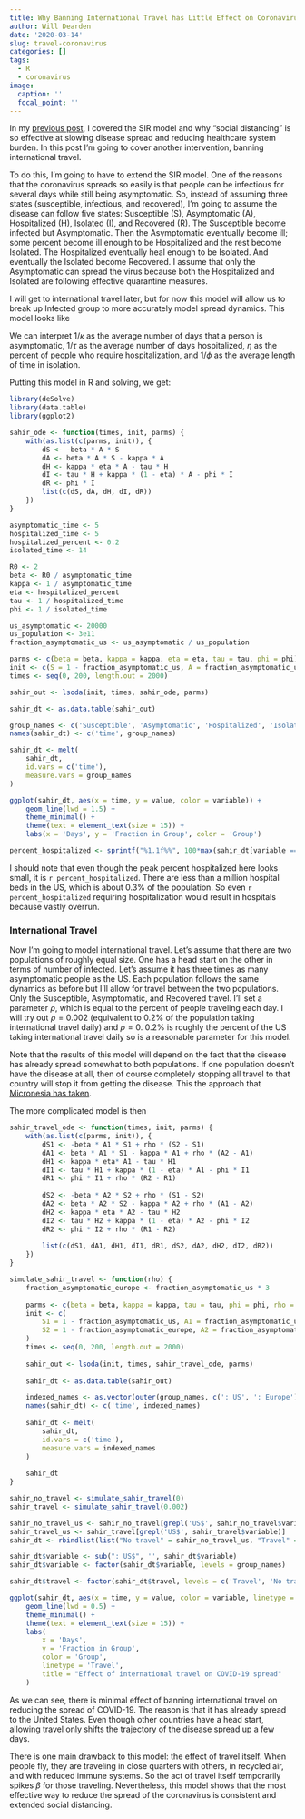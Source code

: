 ```yaml
---
title: Why Banning International Travel has Little Effect on Coronavirus Spread
author: Will Dearden
date: '2020-03-14'
slug: travel-coronavirus
categories: []
tags:
  - R
  - coronavirus
image:
  caption: ''
  focal_point: ''
---
```


In my [previous post](/flattening-the-curve/), I covered the SIR model and why "social distancing" is so effective at slowing disease spread and reducing healthcare system burden. In this post I'm going to cover another intervention, banning international travel.

To do this, I'm going to have to extend the SIR model. One of the reasons that the coronavirus spreads so easily is that people can be infectious for several days while still being asymptomatic. So, instead of assuming three states (susceptible, infectious, and recovered), I'm going to assume the disease can follow five states: Susceptible (S), Asymptomatic (A), Hospitalized (H), Isolated (I), and Recovered (R). The Susceptible become infected but Asymptomatic. Then the Asymptomatic eventually become ill; some percent become ill enough to be Hospitalized and the rest become Isolated. The Hospitalized eventually heal enough to be Isolated. And eventually the Isolated become Recovered. I assume that only the Asymptomatic can spread the virus because both the Hospitalized and Isolated are following effective quarantine measures.

I will get to international travel later, but for now this model will allow us to break up Infected group to more accurately model spread dynamics. This model looks like

\begin{align*} 
\frac{dS}{dt} &= -\beta A S \\
\frac{dA}{dt} &= \beta A S - \kappa A \\
\frac{dH}{dt} &= \kappa \eta A - \tau H \\
\frac{dI}{dt} &= \tau H + \kappa (1 - \eta) A - \phi I \\
\frac{dR}{dt} &= \phi I
\end{align*}

We can interpret $1 / \kappa$ as the average number of days that a person is asymptomatic, $1 / \tau$ as the average number of days hospitalized, $\eta$ as the percent of people who require hospitalization, and $1 / \phi$ as the average length of time in isolation.

Putting this model in R and solving, we get:

```r
library(deSolve)
library(data.table)
library(ggplot2)

sahir_ode <- function(times, init, parms) {
    with(as.list(c(parms, init)), {
        dS <- -beta * A * S
        dA <- beta * A * S - kappa * A
        dH <- kappa * eta * A - tau * H
        dI <- tau * H + kappa * (1 - eta) * A - phi * I
        dR <- phi * I
        list(c(dS, dA, dH, dI, dR))
    })
}

asymptomatic_time <- 5
hospitalized_time <- 5
hospitalized_percent <- 0.2
isolated_time <- 14

R0 <- 2
beta <- R0 / asymptomatic_time
kappa <- 1 / asymptomatic_time
eta <- hospitalized_percent
tau <- 1 / hospitalized_time
phi <- 1 / isolated_time

us_asymptomatic <- 20000
us_population <- 3e11
fraction_asymptomatic_us <- us_asymptomatic / us_population

parms <- c(beta = beta, kappa = kappa, eta = eta, tau = tau, phi = phi)
init <- c(S = 1 - fraction_asymptomatic_us, A = fraction_asymptomatic_us, H = 0, I = 0, R = 0)
times <- seq(0, 200, length.out = 2000)

sahir_out <- lsoda(init, times, sahir_ode, parms)

sahir_dt <- as.data.table(sahir_out)

group_names <- c('Susceptible', 'Asymptomatic', 'Hospitalized', 'Isolated', 'Recovered')
names(sahir_dt) <- c('time', group_names)

sahir_dt <- melt(
    sahir_dt, 
    id.vars = c('time'), 
    measure.vars = group_names
)

ggplot(sahir_dt, aes(x = time, y = value, color = variable)) +
    geom_line(lwd = 1.5) +
    theme_minimal() +
    theme(text = element_text(size = 15)) +
    labs(x = 'Days', y = 'Fraction in Group', color = 'Group')
```

```r
percent_hospitalized <- sprintf("%1.1f%%", 100*max(sahir_dt[variable == "Hospitalized"]$value))
```

I should note that even though the peak percent hospitalized here looks small, it is `r percent_hospitalized`. There are less than a million hospital beds in the US, which is about 0.3% of the population. So even `r percent_hospitalized` requiring hospitalization would result in hospitals because vastly overrun.

### International Travel

Now I'm going to model international travel. Let's assume that there are two populations of roughly equal size. One has a head start on the other in terms of number of infected. Let's assume it has three times as many asymptomatic people as the US. Each population follows the same dynamics as before but I'll allow for travel between the two populations. Only the Susceptible, Asymptomatic, and Recovered travel. I'll set a parameter $\rho$, which is equal to the percent of people traveling each day. I will try out $\rho = 0.002$ (equivalent to 0.2% of the population taking international travel daily) and $\rho = 0$. 0.2% is roughly the percent of the US taking international travel daily so is a reasonable parameter for this model.

Note that the results of this model will depend on the fact that the disease has already spread somewhat to both populations. If one population doesn't have the disease at all, then of course completely stopping all travel to that country will stop it from getting the disease. This the approach that [Micronesia has taken](https://slate.com/technology/2020/03/micronesia-drastic-coronavirus-travel-ban.html).

The more complicated model is then

\begin{align*} 
\frac{dS_1}{dt} &= -\beta A_1 S_1 + \rho (S_2 - S_1) \\
\frac{dA_1}{dt} &= \beta A_1 S_1 - \kappa A_1 + \rho (A_2 - A_1) \\
\frac{dH_1}{dt} &= \kappa \eta A_1 - \tau H_1 \\
\frac{dI_1}{dt} &= \tau H_1 + \kappa (1 - \eta) A_1 - \phi I_1 \\
\frac{dR_1}{dt} &= \phi I_1  + \rho (R_2 - R_1)\\
\end{align*}

\begin{align*}
\frac{dS_2}{dt} &= -\beta A_2 S_2  + \rho (S_1 - S_2)\\
\frac{dA_2}{dt} &= \beta A_2 S_2 - \kappa A_2  + \rho (A_1 - A_2)\\
\frac{dH_2}{dt} &= \kappa \eta A_2 - \tau H_2 \\
\frac{dI_2}{dt} &= \tau H_2 + \kappa (1 - \eta) A_2 - \phi I_2 \\
\frac{dR_2}{dt} &= \phi I_2 + \rho (R_1 - R_2)
\end{align*}

```r

sahir_travel_ode <- function(times, init, parms) {
    with(as.list(c(parms, init)), {
        dS1 <- -beta * A1 * S1 + rho * (S2 - S1)
        dA1 <- beta * A1 * S1 - kappa * A1 + rho * (A2 - A1)
        dH1 <- kappa * eta* A1 - tau * H1
        dI1 <- tau * H1 + kappa * (1 - eta) * A1 - phi * I1
        dR1 <- phi * I1 + rho * (R2 - R1)
        
        dS2 <- -beta * A2 * S2 + rho * (S1 - S2)
        dA2 <- beta * A2 * S2 - kappa * A2 + rho * (A1 - A2)
        dH2 <- kappa * eta * A2 - tau * H2
        dI2 <- tau * H2 + kappa * (1 - eta) * A2 - phi * I2
        dR2 <- phi * I2 + rho * (R1 - R2)
        
        list(c(dS1, dA1, dH1, dI1, dR1, dS2, dA2, dH2, dI2, dR2))
    })
}

simulate_sahir_travel <- function(rho) {
    fraction_asymptomatic_europe <- fraction_asymptomatic_us * 3
    
    parms <- c(beta = beta, kappa = kappa, tau = tau, phi = phi, rho = rho)
    init <- c(
        S1 = 1 - fraction_asymptomatic_us, A1 = fraction_asymptomatic_us, H1 = 0, I1 = 0, R1 = 0,
        S2 = 1 - fraction_asymptomatic_europe, A2 = fraction_asymptomatic_europe, H2 = 0, I2 = 0, R2 = 0
    )
    times <- seq(0, 200, length.out = 2000)
    
    sahir_out <- lsoda(init, times, sahir_travel_ode, parms)
    
    sahir_dt <- as.data.table(sahir_out)

    indexed_names <- as.vector(outer(group_names, c(': US', ': Europe'), FUN = paste0))
    names(sahir_dt) <- c('time', indexed_names)
    
    sahir_dt <- melt(
        sahir_dt, 
        id.vars = c('time'), 
        measure.vars = indexed_names
    )
    
    sahir_dt
}

sahir_no_travel <- simulate_sahir_travel(0)
sahir_travel <- simulate_sahir_travel(0.002)

sahir_no_travel_us <- sahir_no_travel[grepl('US$', sahir_no_travel$variable)]
sahir_travel_us <- sahir_travel[grepl('US$', sahir_travel$variable)]
sahir_dt <- rbindlist(list("No travel" = sahir_no_travel_us, "Travel" = sahir_travel_us), idcol = "travel")

sahir_dt$variable <- sub(": US$", '', sahir_dt$variable)
sahir_dt$variable <- factor(sahir_dt$variable, levels = group_names)

sahir_dt$travel <- factor(sahir_dt$travel, levels = c('Travel', 'No travel'))

ggplot(sahir_dt, aes(x = time, y = value, color = variable, linetype = travel)) +
    geom_line(lwd = 0.5) + 
    theme_minimal() +
    theme(text = element_text(size = 15)) +
    labs(
        x = 'Days', 
        y = 'Fraction in Group', 
        color = 'Group', 
        linetype = 'Travel',
        title = "Effect of international travel on COVID-19 spread"
    )
```

As we can see, there is minimal effect of banning international travel on reducing the spread of COVID-19. The reason is that it has already spread to the United States. Even though other countries have a head start, allowing travel only shifts the trajectory of the disease spread up a few days.

There is one main drawback to this model: the effect of travel itself. When people fly, they are traveling in close quarters with others, in recycled air, and with reduced immune systems. So the act of travel itself temporarily spikes $\beta$ for those traveling. Nevertheless, this model shows that the most effective way to reduce the spread of the coronavirus is consistent and extended social distancing.